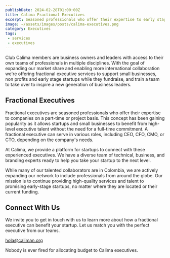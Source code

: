 ```yaml
---
publishDate: 2024-02-28T01:00:00Z
title: Calima Fractional Executives
excerpt: Seasoned professionals who offer their expertise to early stage startups
image: ~/assets/images/posts/calima-executives.png
category: Executives
tags:
 - services
 - executives
---
```


Club Calima members are business owners and leaders with access to their own
teams of professionals in multiple disciplines. With the goal of expanding our
market share and enabling more international collaboration we're offering
fractional executive services to support small businesses, non profits and early
stage startups while they fundraise, and train a team to take over to inspire a new
generation of business leaders.

## Fractional Executives

Fractional executives are seasoned professionals who offer their expertise to
companies on a part-time or project basis. This concept has been gaining
popularity as it allows startups and small businesses to benefit from high-level
executive talent without the need for a full-time commitment. A fractional
executive can serve in various roles, including CEO, CFO, CMO, or CTO, depending
on the company's needs.

At Calima, we provide a platform for startups to connect with these experienced
executives. We have a diverse team of technical, business, and branding experts
ready to help you take your startup to the next level.

While many of our talented collaborators are in Colombia, we are actively
expanding our network to include professionals from around the globe. Our
mission is to continue providing high-quality services and talent to promising
early-stage startups, no matter where they are located or their current funding.

## Connect With Us

We invite you to get in touch with us to learn more about how a fractional
executive can benefit your startup. Let us match you with the perfect executive
from our teams.

[hola@caliman.org](mailto:hola@caliman.org)

Nobody is ever fired for allocating budget to Calima executives.
